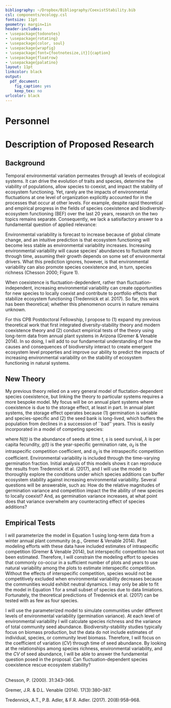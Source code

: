 ```yaml
---
bibliography: ~/Dropbox/Bibliography/CoexistStability.bib
csl: components/ecology.csl
fontsize: 11pt
geometry: margin=1in
header-includes:
- \usepackage{todonotes}
- \usepackage{rotating}
- \usepackage{color, soul}
- \usepackage{wrapfig}
- \usepackage[font={footnotesize,it}]{caption}
- \usepackage{floatrow}
- \usepackage{palatino}
layout: 11pt
linkcolor: black
output:
  pdf_document:
    fig_caption: yes
    keep_tex: no
urlcolor: black
---
```


\setlength{\parindent}{2em}
\setlength{\parskip}{0em}

\begin{center}
\textbf{\large{CPB Postdoctoral Fellowship: \\ Can fluctuation-dependent species coexistence rescue ecosystem stability?}}
\end{center}

# Personnel
\vspace{-1em}
\begin{description}
\item [Postdoctoral Fellow:] Andrew Tredennick
\item [Faculty Mentors:] Jennifer Gremer, Susan Harrison, and Alan Hastings
\end{description}

# Description of Proposed Research
\vspace{-1em}
## Background
\vspace{-0.5em}
Temporal environmental variation permeates through all levels of ecological systems.
It can drive the evolution of traits and species, determine the viability of populations, allow species to coexist, and impact the stability of ecosystem functioning.
Yet, rarely are the impacts of environmental fluctuations at one level of organization explicitly accounted for in the processes that occur at other levels.
For example, despite rapid theoretical and empirical progress in the fields of species coexistence and biodiversity-ecosystem functioning (BEF) over the last 20 years, research on the two topics remains separate.
Consequently, we lack a satisifactory answer to a fundamental question of applied relevance: \emph{How will ecosystem stability respond to increasing environmental variability?}

Environmental variability is forecast to increase because of global climate change, and an intuitive prediction is that ecosystem functioning will become less stable as environmental variability increases.
Increasing environmental variability will cause species' abundances to fluctuate more through time, assuming their growth depends on some set of environmental drivers.
What this prediction ignores, however, is that environmental variability can also promote species coexistence and, in turn, species richness (Chesson 2000; Figure 1).
\begin{wrapfigure}[23]{r}{0.45\textwidth}
  \centering
     \includegraphics[height=2in]{../figures/coex-bef_concept-01.png}
  \caption{An integrated theory to understand the net effect of environmental variability on ecosystem stability. \textcolor{orange}{Coexistence theory} has focused on how environmental variability can maintain diversity by stabilizing species coexistence, while \textcolor{blue}{diversity-stability theory} has focused on the effect of species richness on ecosystem stability. In combination, environmental variability will decrease ecosystem stability, but it may also increase species richness, which increases ecosystem stability (Tredennick et al. 2017). I propose new theory and empirical tests to understand the full effect of environmental variability when it also promotes diversity.}
\end{wrapfigure}
When coexistence is fluctuation-depdendent, rather than fluctuation-independent, increasing environmental variability can create opportunities for new species to locally coexist and contribute to portfolio effects that stabilize ecosystem functioning (Tredennick et al. 2017).
So far, this work has been theoretical; whether this phenomenon ocurrs in nature remains unknown.

For this CPB Postdoctoral Fellowship, I propose to (1) expand my previous theoretical work that first integrated diversity-stability theory and modern coexistence theory and (2) conduct empirical tests of the theory using long-term data from annual plant systems in Arizona (Gremer & Venable 2014).
In so doing, I will add to our fundamental understanding of how the causes and consequences of biodiversity interact to create emergent ecosystem level properties and improve our ability to predict the impacts of increasing environmental variability on the stability of ecosystem functioning in natural systems.

## New Theory
\vspace{-0.5em}
My previous theory relied on a very general model of fluctation-dependent species coexistence, but linking the theory to particular systems requires a more bespoke model.
My focus will be on annual plant systems where coexistence is due to the storage effect, at least in part.
In annual plant systems, the storage effect operates because (1) germination is variable and species-specific and (2) the seed bank is long-lived, which buffers the population from declines in a succession of ``bad'' years.
This is easily incorporated in a model of competing species:

\begin{equation}
N_i(t+1) = s_i[1-g_i(t)]N_i(t) + \frac{\lambda_i g_i(t)N_i(t)}{1 + \alpha_{ii}g_i(t)N_i(t) + \sum\limits_{j=1}^n{\alpha_{ij}g_j(t)N_j(t)}}
\end{equation}

\noindent{}where *N(t)* is the abundance of seeds at time *t*, *s* is seed survival, $\lambda$ is per capita fecundity, *g(t)* is the year-specific germination rate, $\alpha_{ii}$ is the intraspecific competition coefficient, and $\alpha_{ij}$ is the intraspecific competition coefficient. 
Environmental variability is included through the time-varying germination fraction.
Initial analysis of this models shows it can reproduce the results from Tredennick et al. (2017), and I will use the model to thoroughly explore the conditions under which species additions can buffer ecosystem stability against increasing environmental variability.
Several questions will be answerable, such as: How do the relative magnitudes of germination variance and competition impact the the ability of new species to locally coexist? 
And, as germination variance increases, at what point does that variance overwhelm any counteracting effect of species additions?

## Empirical Tests
\vspace{-0.5em}
I will parameterize the model in Equation 1 using long-term data from a winter annual plant community (e.g., Gremer & Venable 2014).
Past modeling efforts with these data have included estimates of intraspecific competition (Gremer & Venable 2014), but interspecific competition has not been estimated.
Therefore, I will constrain the modeling effort to species that commonly co-occur in a sufficient number of plots and years to use natural variability among the plots to estimate interspecific competition.
Without the effects of interspecific competition, species would not be competitively excluded when environmental variability decreases because the communities would exhibit neutral dynamics.
I may only be able to fit the model in Equation 1 for a small subset of species due to data limiations.
Fortunately, the theoretical predictions of Tredennick et al. (2017) can be tested with as few as four species.

I will use the parameterized model to simulate communities under different levels of environmental variability (germination variance).
At each level of environmental variability I will calculate species richness and the variance of total community seed abundance.
Biodiversity-stability studies typically focus on biomass production, but the data do not include estimates of individual, species, or community level biomass.
Therefore, I will focus on the coefficient of variation (*CV*) through time of seed abundance.
By looking at the relationships among species richness, environmental variability, and the *CV* of seed abundance, I will be able to answer the fundamental question posed in the proposal: Can fluctuation-dependent species coexistence rescue ecosystem stability?

\vspace{1em}
\footnotesize
\noindent{}\textbf{References}  
Chesson, P. (2000). \emph{Annu. Rev. Ecol. Syst.} 31:343–366.
  
  \vspace{0.5em}
\noindent{}Gremer, J.R. & D.L. Venable (2014). \emph{Ecology Letters} 17(3):380–387.   
  
  \vspace{0.5em}
\noindent{}Tredennick, A.T., P.B. Adler, & F.R. Adler. (2017). \emph{Ecology Letters} 20(8):958–968.
<!---
\begin{figure}
\floatbox[{\capbeside\thisfloatsetup{capbesideposition={left,top},capbesidewidth=6cm}}]{figure}[\FBwidth]
{\caption{Simulation results from an annual plant model with two species coexisting by the storage effect. Left panels show time series from three simulations: A) environmental variability is too low to allow coexistence; B) environmental variability is high enough to allow coexistence, but only one species is present; and C) environmental variability is high enough to allow coexistence of both species. The barplot on the right shows the coefficient of variation of total community abundance for each simulation. CV increases as environmental varition does, but fluctuation-dependent coexistence allows for portfolio effects (compare red and blue bars).}\label{fig:test}}
{\includegraphics[width=4in]{../figures/sim_example.png}}
\end{figure}


  
  \vspace{0.5em}
\noindent{}Harrison, S.P., E.S. Gornish, and S.Copeland. (2015). Climate-driven diversity loss in a grassland community. \emph{Proceedings of the National Academy of Sciences} 112(28):8672–8677.   
--->
